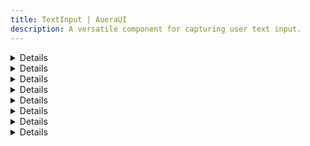 ```yaml
---
title: TextInput | AueraUI
description: A versatile component for capturing user text input.
---
```


<DetailCard label="TextInput" description='A versatile component for capturing user text input.'/>

<Details>
<TextInputDemo/>
</Details>

<Details id='examples'>
<HeaderLabel id='examples'>Examples</HeaderLabel>
</Details>

<Details id='variants'>
  <HeaderLabel id='variants' as='h3'>Variants</HeaderLabel>
  <p className='text'>
    Different styling options for the text input. Use the <CodeTag>variant</CodeTag> prop to switch between styles.
  </p>
  <TextInputVariants />
</Details>

<Details id='radius'>
  <HeaderLabel id='radius' as='h3'>Radius</HeaderLabel>
  <p className='text'>
    Controls the border-radius of the text input, allowing for rounded or sharp corners. Adjust it using the <CodeTag>radius</CodeTag> prop.
  </p>
  <TextInputRadius />
</Details>

<Details id='with-icon'>
  <HeaderLabel id='with-icon' as='h3'>With Icon</HeaderLabel>
  <p className='text'>
    Adds an icon inside the input field, enhancing usability and design. Customize it using the <CodeTag>icon</CodeTag> prop.
  </p>
  <TextInputWithIcon />
</Details>

<Details id='readonly'>
  <HeaderLabel id='readonly' as='h3'>ReadOnly</HeaderLabel>
  <p className='text'>
    Makes the input field non-editable. Enable this using the <CodeTag>readOnly</CodeTag> prop.
  </p>
  <ReadOnlyTextInput />
</Details>

<Details id='disabled'>
  <HeaderLabel id='disabled' as='h3'>Disabled</HeaderLabel>
  <p className='text'>
    Disables the input field, preventing user interaction. Use the <CodeTag>disabled</CodeTag> prop to enable this state.
  </p>
  <DisabledTextInput />
</Details>


<Details id='api-reference'>
<HeaderLabel id='api-reference'>API Reference</HeaderLabel>
<APITable reference={textinputRef} />
</Details>